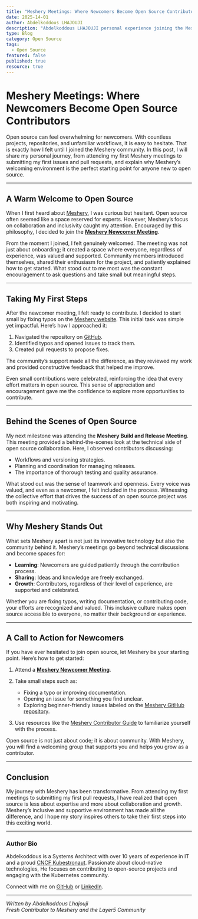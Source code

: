 ```yaml
---
title: "Meshery Meetings: Where Newcomers Become Open Source Contributors"
date: 2025-14-01
author: Abdelkoddous LHAJOUJI
description: "Abdelkoddous LHAJOUJI personal experience joining the Meshery community and creating his first issues and PRs"
type: Blog
category: Open Source
tags:
  - Open Source
featured: false
published: true
resource: true
---
```



<BlogWrapper>

# Meshery Meetings: Where Newcomers Become Open Source Contributors

Open source can feel overwhelming for newcomers. With countless projects, repositories, and unfamiliar workflows, it is easy to hesitate. That is exactly how I felt until I joined the Meshery community. In this post, I will share my personal journey, from attending my first Meshery meetings to submitting my first issues and pull requests, and explain why Meshery’s welcoming environment is the perfect starting point for anyone new to open source.

---

## A Warm Welcome to Open Source

When I first heard about [Meshery](https://meshery.io), I was curious but hesitant. Open source often seemed like a space reserved for experts. However, Meshery’s focus on collaboration and inclusivity caught my attention. Encouraged by this philosophy, I decided to join the **[Meshery Newcomer Meeting](https://docs.meshery.io/project/contributing#community-meetings)**.

From the moment I joined, I felt genuinely welcomed. The meeting was not just about onboarding; it created a space where everyone, regardless of experience, was valued and supported. Community members introduced themselves, shared their enthusiasm for the project, and patiently explained how to get started. What stood out to me most was the constant encouragement to ask questions and take small but meaningful steps.

---

## Taking My First Steps

After the newcomer meeting, I felt ready to contribute. I decided to start small by fixing typos on the [Meshery website](https://meshery.io). This initial task was simple yet impactful. Here’s how I approached it:

1. Navigated the repository on [GitHub](https://github.com/meshery/meshery).
2. Identified typos and opened issues to track them.
3. Created pull requests to propose fixes.

The community’s support made all the difference, as they reviewed my work and provided constructive feedback that helped me improve.

Even small contributions were celebrated, reinforcing the idea that every effort matters in open source. This sense of appreciation and encouragement gave me the confidence to explore more opportunities to contribute.

---

## Behind the Scenes of Open Source

My next milestone was attending the **Meshery Build and Release Meeting**. This meeting provided a behind-the-scenes look at the technical side of open source collaboration. Here, I observed contributors discussing:

- Workflows and versioning strategies.
- Planning and coordination for managing releases.
- The importance of thorough testing and quality assurance.

What stood out was the sense of teamwork and openness. Every voice was valued, and even as a newcomer, I felt included in the process. Witnessing the collective effort that drives the success of an open source project was both inspiring and motivating.

---

## Why Meshery Stands Out

What sets Meshery apart is not just its innovative technology but also the community behind it. Meshery’s meetings go beyond technical discussions and become spaces for:

- **Learning**: Newcomers are guided patiently through the contribution process.
- **Sharing**: Ideas and knowledge are freely exchanged.
- **Growth**: Contributors, regardless of their level of experience, are supported and celebrated.

Whether you are fixing typos, writing documentation, or contributing code, your efforts are recognized and valued. This inclusive culture makes open source accessible to everyone, no matter their background or experience.

---

## A Call to Action for Newcomers

If you have ever hesitated to join open source, let Meshery be your starting point. Here’s how to get started:

1. Attend a **[Meshery Newcomer Meeting](https://docs.meshery.io/project/contributing#community-meetings)**.
2. Take small steps such as:
   - Fixing a typo or improving documentation.
   - Opening an issue for something you find unclear.
   - Exploring beginner-friendly issues labeled on the [Meshery GitHub repository](https://github.com/meshery/meshery/labels/good%20first%20issue).

3. Use resources like the [Meshery Contributor Guide](https://docs.meshery.io/project/contributing) to familiarize yourself with the process.

Open source is not just about code; it is about community. With Meshery, you will find a welcoming group that supports you and helps you grow as a contributor.

---

## Conclusion

My journey with Meshery has been transformative. From attending my first meetings to submitting my first pull requests, I have realized that open source is less about expertise and more about collaboration and growth. Meshery’s inclusive and supportive environment has made all the difference, and I hope my story inspires others to take their first steps into this exciting world.

---

### **Author Bio**  
Abdelkoddous is a Systems Architect with over 10 years of experience in IT and a proud [CNCF Kubestronaut](https://www.cncf.io/training/kubestronaut/?p=abdelkoddous-lhajouji). Passionate about cloud-native technologies, He focuses on contributing to open-source projects and engaging with the Kubernetes community.  

Connect with me on [GitHub](https://github.com/lhajouji) or [LinkedIn](https://www.linkedin.com/in/lhajouji/).

---

*Written by Abdelkoddous Lhajouji*  
*Fresh Contributor to Meshery and the Layer5 Community*

</BlogWrapper>

